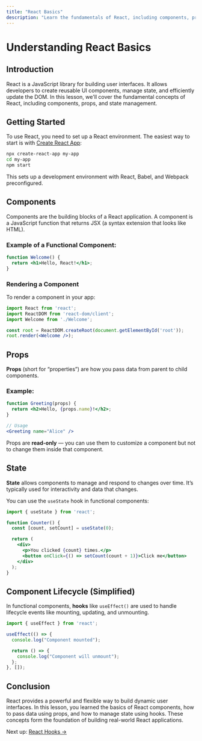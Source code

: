 ```yaml
---
title: "React Basics"
description: "Learn the fundamentals of React, including components, props, and state management."
---
```


# Understanding React Basics

## Introduction
React is a JavaScript library for building user interfaces. It allows developers to create reusable UI components, manage state, and efficiently update the DOM. In this lesson, we'll cover the fundamental concepts of React, including components, props, and state management.

## Getting Started

To use React, you need to set up a React environment. The easiest way to start is with [Create React App](https://create-react-app.dev/):

```bash
npx create-react-app my-app
cd my-app
npm start
```

This sets up a development environment with React, Babel, and Webpack preconfigured.

## Components

Components are the building blocks of a React application. A component is a JavaScript function that returns JSX (a syntax extension that looks like HTML).

### Example of a Functional Component:
```jsx
function Welcome() {
  return <h1>Hello, React!</h1>;
}
```

### Rendering a Component
To render a component in your app:
```jsx
import React from 'react';
import ReactDOM from 'react-dom/client';
import Welcome from './Welcome';

const root = ReactDOM.createRoot(document.getElementById('root'));
root.render(<Welcome />);
```

## Props

**Props** (short for “properties”) are how you pass data from parent to child components.

### Example:
```jsx
function Greeting(props) {
  return <h2>Hello, {props.name}!</h2>;
}

// Usage
<Greeting name="Alice" />
```

Props are **read-only** — you can use them to customize a component but not to change them inside that component.

## State

**State** allows components to manage and respond to changes over time. It’s typically used for interactivity and data that changes.

You can use the `useState` hook in functional components:

```jsx
import { useState } from 'react';

function Counter() {
  const [count, setCount] = useState(0);

  return (
    <div>
      <p>You clicked {count} times.</p>
      <button onClick={() => setCount(count + 1)}>Click me</button>
    </div>
  );
}
```

## Component Lifecycle (Simplified)

In functional components, **hooks** like `useEffect()` are used to handle lifecycle events like mounting, updating, and unmounting.

```jsx
import { useEffect } from 'react';

useEffect(() => {
  console.log("Component mounted");

  return () => {
    console.log("Component will unmount");
  };
}, []);
```

## Conclusion

React provides a powerful and flexible way to build dynamic user interfaces. In this lesson, you learned the basics of React components, how to pass data using props, and how to manage state using hooks. These concepts form the foundation of building real-world React applications.

Next up: [React Hooks →](./react-hooks)

